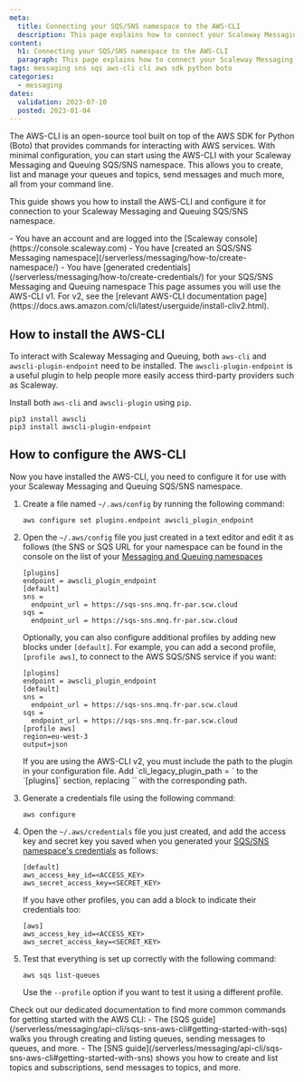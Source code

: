 ```yaml
---
meta:
  title: Connecting your SQS/SNS namespace to the AWS-CLI
  description: This page explains how to connect your Scaleway Messaging and Queuing SQS/SNS namespace to the AWS-CLI
content:
  h1: Connecting your SQS/SNS namespace to the AWS-CLI
  paragraph: This page explains how to connect your Scaleway Messaging and Queuing SQS/SNS namespace to the AWS-CLI
tags: messaging sns sqs aws-cli cli aws sdk python boto
categories:
  - messaging
dates:
  validation: 2023-07-10
  posted: 2023-01-04
---
```


The AWS-CLI is an open-source tool built on top of the AWS SDK for Python (Boto) that provides commands for interacting with AWS services. With minimal configuration, you can start using the AWS-CLI with your Scaleway Messaging and Queuing SQS/SNS namespace. This allows you to create, list and manage your queues and topics, send messages and much more, all from your command line.

This guide shows you how to install the AWS-CLI and configure it for connection to your Scaleway Messaging and Queuing SQS/SNS namespace.

<Macro id="iam-requirements" />

<Message type="requirement">
  - You have an account and are logged into the [Scaleway console](https://console.scaleway.com)
  - You have [created an SQS/SNS Messaging namespace](/serverless/messaging/how-to/create-namespace/)
  - You have [generated credentials](/serverless/messaging/how-to/create-credentials/) for your SQS/SNS Messaging and Queuing namespace
</Message>

<Message type="note">
  This page assumes you will use the AWS-CLI v1. For v2, see the [relevant AWS-CLI documentation page](https://docs.aws.amazon.com/cli/latest/userguide/install-cliv2.html). 
</Message>

## How to install the AWS-CLI

To interact with Scaleway Messaging and Queuing, both `aws-cli` and `awscli-plugin-endpoint` need to be installed. The `awscli-plugin-endpoint` is a useful plugin to help people more easily access third-party providers such as Scaleway.

Install both `aws-cli` and `awscli-plugin` using `pip`.

```
pip3 install awscli
pip3 install awscli-plugin-endpoint
```

## How to configure the AWS-CLI

Now you have installed the AWS-CLI, you need to configure it for use with your Scaleway Messaging and Queuing SQS/SNS namespace.

1. Create a file named `~/.aws/config` by running the following command:
    ```
    aws configure set plugins.endpoint awscli_plugin_endpoint
    ```
2. Open the `~/.aws/config` file you just created in a text editor and edit it as follows (the SNS or SQS URL for your namespace can be found in the console on the list of your [Messaging and Queuing namespaces](https://console.scaleway.com/messaging/namespaces)
    ```
    [plugins]
    endpoint = awscli_plugin_endpoint
    [default]
    sns =
      endpoint_url = https://sqs-sns.mnq.fr-par.scw.cloud
    sqs =
      endpoint_url = https://sqs-sns.mnq.fr-par.scw.cloud 
    ```

    Optionally, you can also configure additional profiles by adding new blocks under `[default]`. For example, you can add a second profile, `[profile aws]`, to connect to  the AWS SQS/SNS service if you want:

    ```
    [plugins]
    endpoint = awscli_plugin_endpoint
    [default]
    sns =
      endpoint_url = https://sqs-sns.mnq.fr-par.scw.cloud
    sqs =
      endpoint_url = https://sqs-sns.mnq.fr-par.scw.cloud
    [profile aws]
    region=eu-west-3
    output=json
    ```

    <Message type="important">
      If you are using the AWS-CLI v2, you must include the path to the plugin in your configuration file. Add `cli_legacy_plugin_path = <path-to-plugin>` to the `[plugins]` section, replacing `<path-to-plugin>` with the corresponding path.
    </Message>
3. Generate a credentials file using the following command:
    ```
    aws configure
    ```
4. Open the `~/.aws/credentials` file you just created, and add the access key and secret key you saved when you generated your [SQS/SNS namespace's credentials](/serverless/messaging/how-to/create-credentials/) as follows:
    ```
    [default]
    aws_access_key_id=<ACCESS_KEY>
    aws_secret_access_key=<SECRET_KEY>
    ```

    If you have other profiles, you can add a block to indicate their credentials too:
    ```
    [aws]
    aws_access_key_id=<ACCESS_KEY>
    aws_secret_access_key=<SECRET_KEY>
    ```
6. Test that everything is set up correctly with the following command:
    ```
    aws sqs list-queues
    ```

    Use the `--profile` option if you want to test it using a different profile.

<Message type="tip">
  Check out our dedicated documentation to find more common commands for getting started with the AWS CLI:
  - The [SQS guide](/serverless/messaging/api-cli/sqs-sns-aws-cli#getting-started-with-sqs) walks you through creating and listing queues, sending messages to queues, and more.
  - The [SNS guide](/serverless/messaging/api-cli/sqs-sns-aws-cli#getting-started-with-sns) shows you how to create and list topics and subscriptions, send messages to topics, and more.
</Message>
